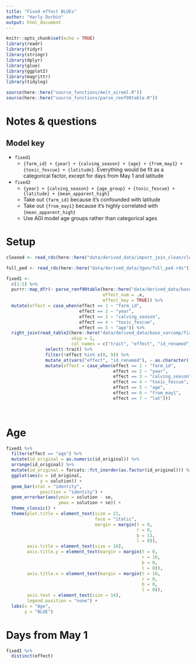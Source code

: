 ```yaml
---
title: "Fixed effect BLUEs"
author: "Harly Durbin"
output: html_document
---
```


```r
knitr::opts_chunk$set(echo = TRUE)
library(readr)
library(tidyr)
library(stringr)
library(dplyr)
library(glue)
library(ggplot2)
library(magrittr)
library(tidylog)

source(here::here("source_functions/melt_aireml.R"))
source(here::here("source_functions/parse_renf90table.R"))

```

# Notes & questions

## Model key

* `fixed1`
    + `{farm_id} + {year} + {calving_season} + {age} + {from_may1} + {toxic_fescue} + {latitude}`. Everything would be fit as a categorical factor, except for days from May 1 and latitude
* `fixed2`
    + `{year} + {calving_season} + {age_group} + {toxic_fescue} + {latitude} + {mean_apparent_high}`
    + Take out `{farm_id}` because it's confounded with latitude
    + Take out `{from_may1}` because it's highly correlated with `{mean_apparent_high}`
    + Use AGI model age groups rather than categorical ages

# Setup 

```r
cleaned <- read_rds(here::here("data/derived_data/import_join_clean/cleaned.rds"))
```

```r
full_ped <- read_rds(here::here("data/derived_data/3gen/full_ped.rds"))
```

```r
fixed1 <-
  c(1:5) %>% 
  purrr::map_dfr(~ parse_renf90table(here::here("data/derived_data/base_varcomp/fixed1/renf90.tables"),
                                     effect_num = .x,
                                     effect_key = TRUE)) %>% 
  mutate(effect = case_when(effect == 1 ~ "farm_id",
                            effect == 2 ~ "year",
                            effect == 3 ~ "calving_season",
                            effect == 4 ~ "toxic_fescue",
                            effect == 5 ~ "age")) %>% 
  right_join(read_table2(here::here("data/derived_data/base_varcomp/fixed1/solutions"),
                         skip = 1,
                         col_names = c("trait", "effect", "id_renamed", "solution", "se")) %>%
               select(-trait) %>% 
               filter(!effect %in% c(8, 9)) %>% 
               mutate_at(vars("effect", "id_renamed"), ~ as.character(.)) %>% 
               mutate(effect = case_when(effect == 1 ~ "farm_id",
                                         effect == 2 ~ "year",
                                         effect == 3 ~ "calving_season",
                                         effect == 4 ~ "toxic_fescue",
                                         effect == 5 ~ "age",
                                         effect == 6 ~ "from_may1",
                                         effect == 7 ~ "lat")))
  
  
```

# Age

```r
fixed1 %>% 
  filter(effect == "age") %>% 
  mutate(id_original = as.numeric(id_original)) %>%
  arrange(id_original) %>% 
  mutate(id_original = forcats::fct_inorder(as.factor(id_original))) %>% 
  ggplot(aes(x = id_original,
             y = solution)) +
  geom_bar(stat = "identity",
             position = "identity") +
  geom_errorbar(aes(ymin = solution - se,
                    ymax = solution + se)) +
  theme_classic() +
  theme(plot.title = element_text(size = 22,
                                  face = "italic",
                                  margin = margin(t = 0,
                                                  r = 0,
                                                  b = 13,
                                                  l = 0)),
        axis.title = element_text(size = 16),
        axis.title.y = element_text(margin = margin(t = 0,
                                                    r = 10,
                                                    b = 0,
                                                    l = 0)),
        axis.title.x = element_text(margin = margin(t = 10,
                                                    r = 0,
                                                    b = 0,
                                                    l = 0)),
        axis.text = element_text(size = 14),
        legend.position = "none") +
  labs(x = "Age",
       y = "BLUE")
```

# Days from May 1

```r
fixed1 %>% 
  distinct(effect)
```

